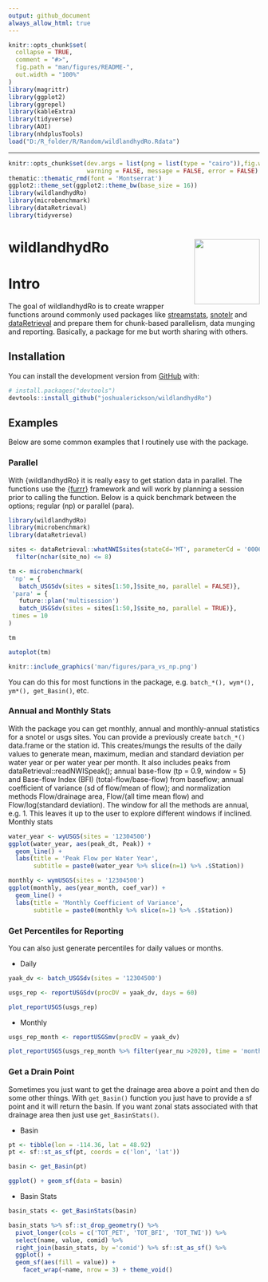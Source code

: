 ```yaml
---
output: github_document
always_allow_html: true
---
```


<!-- README.md is generated from README.Rmd. Please edit that file -->

```r
knitr::opts_chunk$set(
  collapse = TRUE,
  comment = "#>",
  fig.path = "man/figures/README-",
  out.width = "100%"
)
library(magrittr)
library(ggplot2)
library(ggrepel)
library(kableExtra)
library(tidyverse)
library(AOI)
library(nhdplusTools)
load("D:/R_folder/R/Random/wildlandhydRo.Rdata")
```

---
```r
knitr::opts_chunk$set(dev.args = list(png = list(type = "cairo")),fig.width = 10, fig.height = 5,
                      warning = FALSE, message = FALSE, error = FALSE)
thematic::thematic_rmd(font = 'Montserrat')
ggplot2::theme_set(ggplot2::theme_bw(base_size = 16))
library(wildlandhydRo)
library(microbenchmark)
library(dataRetrieval)
library(tidyverse)
```
# wildlandhydRo <a><img src='man/figures/logo.png' align="right" height="131.5" /></a>
# Intro  

The goal of wildlandhydRo is to create wrapper functions around commonly used packages like [streamstats](https://github.com/markwh/streamstats), [snotelr](https://github.com/bluegreen-labs/snotelr) and [dataRetrieval](https://github.com/USGS-R/dataRetrieval) and prepare them for chunk-based parallelism, data munging and reporting. Basically, a package for me but worth sharing with others.

## Installation

You can install the development version from [GitHub](https://github.com/) with:

``` r
# install.packages("devtools")
devtools::install_github("joshualerickson/wildlandhydRo")
```
## Examples

Below are some common examples that I routinely use with the package.

### Parallel

With {wildlandhydRo} it is really easy to get station data in parallel. The functions use the [{furrr}](https://github.com/DavisVaughan/furrr) framework and will work by planning a session prior to calling the function. Below is a quick benchmark between the options; regular (np) or parallel (para).  

```r
library(wildlandhydRo)
library(microbenchmark)
library(dataRetrieval)

sites <- dataRetrieval::whatNWISsites(stateCd='MT', parameterCd = '00060') %>% 
  filter(nchar(site_no) <= 8)

tm <- microbenchmark(
 'np' = {
   batch_USGSdv(sites = sites[1:50,]$site_no, parallel = FALSE)},
 'para' = {
   future::plan('multisession')
   batch_USGSdv(sites = sites[1:50,]$site_no, parallel = TRUE)},
 times = 10
)

tm

autoplot(tm)
```

```r
knitr::include_graphics('man/figures/para_vs_np.png')
```

You can do this for most functions in the package, e.g. `batch_*(), wym*(), ym*(), get_Basin()`, etc.  

### Annual and Monthly Stats  

With the package you can get monthly, annual and monthly-annual statistics for a snotel or usgs sites. You can provide a previously create `batch_*()` data.frame or the station id. This creates/mungs the results of the daily values  to generate mean, maximum, median and standard deviation per water year or per water year per month. It also includes peaks from dataRetrieval::readNWISpeak(); annual base-flow (tp = 0.9, window = 5) and Base-flow Index (BFI) (total-flow/base-flow) from baseflow; annual coefficient of variance (sd of flow/mean of flow); and normalization methods Flow/drainage area, Flow/(all time mean flow) and Flow/log(standard deviation). The window for all the methods are annual, e.g. 1. This leaves it up to the user to explore different windows if inclined. Monthly stats 

```r
water_year <- wyUSGS(sites = '12304500')
ggplot(water_year, aes(peak_dt, Peak)) + 
  geom_line() +
  labs(title = 'Peak Flow per Water Year', 
       subtitle = paste0(water_year %>% slice(n=1) %>% .$Station))

monthly <- wymUSGS(sites = '12304500')
ggplot(monthly, aes(year_month, coef_var)) +
  geom_line() +
  labs(title = 'Monthly Coefficient of Variance', 
       subtitle = paste0(monthly %>% slice(n=1) %>% .$Station))


```

### Get Percentiles for Reporting  

You can also just generate percentiles for daily values or months.   

* Daily  

```r
yaak_dv <- batch_USGSdv(sites = '12304500')

usgs_rep <- reportUSGSdv(procDV = yaak_dv, days = 60)

plot_reportUSGS(usgs_rep)

```

* Monthly  

```r

usgs_rep_month <- reportUSGSmv(procDV = yaak_dv)

plot_reportUSGS(usgs_rep_month %>% filter(year_nu >2020), time = 'month')
```

### Get a Drain Point  

Sometimes you just want to get the drainage area above a point and then do some other things. With `get_Basin()` function you just have to provide a sf point and it will return the basin. If you want zonal stats associated with that drainage area then just use `get_BasinStats()`.  

* Basin

```r
pt <- tibble(lon = -114.36, lat = 48.92)
pt <- sf::st_as_sf(pt, coords = c('lon', 'lat'))

basin <- get_Basin(pt)

ggplot() + geom_sf(data = basin)
```

* Basin Stats  

```r

basin_stats <- get_BasinStats(basin)

basin_stats %>% sf::st_drop_geometry() %>% 
  pivot_longer(cols = c('TOT_PET', 'TOT_BFI', 'TOT_TWI')) %>% 
  select(name, value, comid) %>% 
  right_join(basin_stats, by ='comid') %>% sf::st_as_sf() %>% 
  ggplot() + 
  geom_sf(aes(fill = value)) +
    facet_wrap(~name, nrow = 3) + theme_void()
```




















